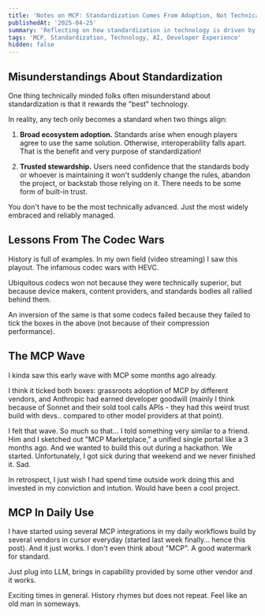 ```yaml
---
title: 'Notes on MCP: Standardization Comes From Adoption, Not Technical Superiority'
publishedAt: '2025-04-25'
summary: 'Reflecting on how standardization in technology is driven by ecosystem adoption and trusted stewardship, with lessons from video streaming applied to Model-Control-Protocol (MCP).'
tags: 'MCP, Standardization, Technology, AI, Developer Experience'
hidden: false
---
```


## Misunderstandings About Standardization

One thing technically minded folks often misunderstand about standardization is that it rewards the "best" technology.

In reality, any tech only becomes a standard when two things align:

1. **Broad ecosystem adoption.**
   Standards arise when enough players agree to use the same solution. Otherwise, interoperability falls apart. That is the benefit and very purpose of standardization!

2. **Trusted stewardship.**
   Users need confidence that the standards body or whoever is maintaining it won't suddenly change the rules, abandon the project, or backstab those relying on it. There needs to be some form of built-in trust.

You don't have to be the most technically advanced. Just the most widely embraced and reliably managed.

## Lessons From The Codec Wars

History is full of examples. In my own field (video streaming) I saw this playout. The infamous codec wars with HEVC.

Ubiquitous codecs won not because they were technically superior, but because device makers, content providers, and standards bodies all rallied behind them.

An inversion of the same is that some codecs failed because they failed to tick the boxes in the above (not because of their compression performance).

## The MCP Wave

I kinda saw this early wave with MCP some months ago already.

I think it ticked both boxes: grassroots adoption of MCP by different vendors, and Anthropic had earned developer goodwill (mainly I think because of Sonnet and their sold tool calls APIs - they had this weird trust build with devs.. compared to other model providers at that point).

I felt that wave. So much so that... I told something very similar to a friend. Him and I sketched out "MCP Marketplace," a unified single portal like a 3 months ago. And we wanted to build this out during a hackathon. We started. Unfortunately, I got sick during that weekend and we never finished it. Sad.

In retrospect, I just wish I had spend time outside work doing this and invested in my conviction and intution. Would have been a cool project.

## MCP In Daily Use

I have started using several MCP integrations in my daily workflows build by several vendors in cursor everyday (started last week finally... hence this post). And it just works. I don't even think about "MCP". A good watermark for standard.

Just plug into LLM, brings in capability provided by some other vendor and it works.

Exciting times in general. History rhymes but does not repeat. Feel like an old man in someways.

